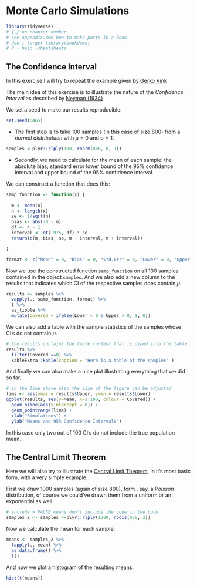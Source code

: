 # Monte Carlo Simulations

```r
library(tidyverse)
# {-} no chapter number
# see Appendix.Rmd how to make parts in a book
# don't forget library(bookdown)
# R - help -cheatsheets
```

## The Confidence Interval

In this exercise I will try to repeat the example given by [Gerko Vink](https://www.gerkovink.com/markup/Wk1/Solution_to_Ex1.html)

The main idea of this exercise is to illustrate the nature of the *Confidence Interval* as described by [Neyman (1934)](http://www.stat.cmu.edu/~brian/905-2008/papers/neyman-1934-jrss.pdf)

We set a seed to make our results reproducible:
```r
set.seed(6465)
```

 - The first step is to take 100 samples (in this case of size 800) from a *normal distributuon* with $\mu = 0$ and $\sigma = 1$:
```r
samples <-plyr::rlply(100, rnorm(800, 0, 1))
```

 - Secondly, we need to calculate for the mean of each sample: the absolute bias; standard error lower bound of the 95% confidence interval and upper bound of the 95% confidence interval.

We can construct a function that does this:
```r
samp_function <- function(x) {
 
  m <- mean(x)
  n <- length(x)
  se <- 1/sqrt(n)
  bias <- abs(-0 - m)
  df <- n - 1
  interval <- qt(.975, df) * se
  return(c(m, bias, se, m - interval, m + interval))

}

format <- c("Mean" = 0, "Bias" = 0, "Std.Err" = 0, "Lower" = 0, "Upper" = 0)
```

Now we use the constructed function `samp_function` on all 100 samples contained in the object `samples`. And we also add a new column to the results that indicates which CI of the respective samples does contain $\mu$.

```r
results <- samples %>%
  vapply(., samp_function, format) %>%
  t %>%
  as_tibble %>% 
  mutate(Covered = ifelse(Lower < 0 & Upper > 0, 1, 0))
```

We can also add a table with the sample statistics of the samples whose CI's do not contain $\mu$.

```r
# the results contains the table content that is piped into the table
results %>%
  filter(Covered ==0) %>%
  kableExtra::kable(caption = "Here is a table of the samples" )
```

And finally we can also make a nice plot illustrating everything that we did so far.

```r
# in the line above also the size of the figure can be adjusted
lims <- aes(ymax = results$Upper, ymin = results$Lower)
ggplot(results, aes(y=Mean, x=1:100, colour = Covered)) + 
  geom_hline(aes(yintercept = 0)) + 
  geom_pointrange(lims) + 
  xlab("Simulations") +
  ylab("Means and 95% Confidence Intervals")
```
In this case only two out of 100 CI's do not include the true population mean.


## The Central Limit Theorem

Here we will also try to illustrate the [Central Limit Theorem](https://en.wikipedia.org/wiki/Central_limit_theorem), in it's most basic form, with a very simple example.

First we draw 1000 samples (again of size 800), form , say, a *Poisson* distribution, of course we could've drawn them from a uniform or an exponential as well.

```r
# include = FALSE means don't include the code in the book
samples_2 <- samples <-plyr::rlply(1000, rpois(800, 2))
```

Now we calculate the mean for each sample:
```r
means <- samples_2 %>%
  lapply(., mean) %>%
  as.data.frame() %>%
  t()
```

And now we plot a histogram of the resulting means:
```r
hist(t(means))
```

